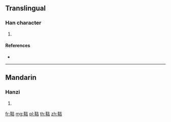 {{character info/new}}
==Translingual==

===Han character===
{{Han char|rn=177|rad=革|as=06|sn=15|four=44561|canj=TJGR}}

# {{defn|Han|sort=革06}}

====References====
* {{Han ref|kx=1387.190|dkj=42810|dj=1901.380|hdz=74333.030|uh=978A|ud=38794|bh=E8B1|bd=59569}}

----

==Mandarin==

===Hanzi===
{{cmn-hanzi|pin=[[jí]] ([[ji2]])|wg=chi<sup>2</sup>}}

# {{defn|lang=cmn|sort=革06}}

[[fr:鞊]]
[[mg:鞊]]
[[pl:鞊]]
[[th:鞊]]
[[zh:鞊]]
